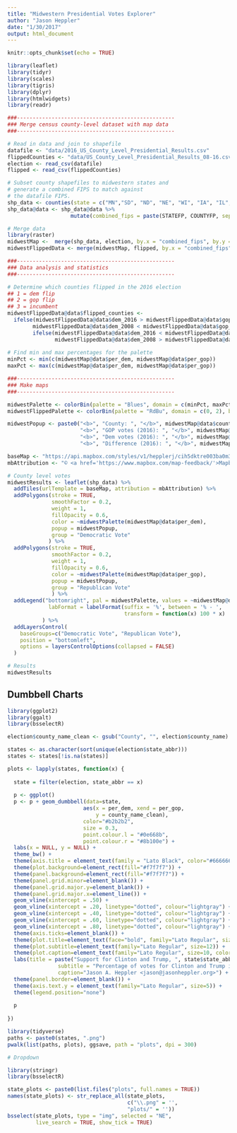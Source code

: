 ```yaml
---
title: "Midwestern Presidential Votes Explorer"
author: "Jason Heppler"
date: "1/30/2017"
output: html_document
---
```


```r
knitr::opts_chunk$set(echo = TRUE)
```

```r
library(leaflet)
library(tidyr)
library(scales)
library(tigris)
library(dplyr)
library(htmlwidgets)
library(readr)

###--------------------------------------------------
### Merge census county-level dataset with map data
###--------------------------------------------------

# Read in data and join to shapefile
datafile <- "data/2016_US_County_Level_Presidential_Results.csv"
flippedCounties <- "data/US_County_Level_Presidential_Results_08-16.csv"
election <- read_csv(datafile)
flipped <- read_csv(flippedCounties)

# Subset county shapefiles to midwestern states and 
# generate a combined FIPS to match against 
# the datafile FIPS.
shp_data <- counties(state = c("MN","SD", "ND", "NE", "WI", "IA", "IL", "OH", "MI", "IN", "MO", "KS"), cb = TRUE, resolution = "20m")
shp_data@data <- shp_data@data %>%
                    mutate(combined_fips = paste(STATEFP, COUNTYFP, sep=""))

# Merge data
library(raster)
midwestMap <-  merge(shp_data, election, by.x = "combined_fips", by.y = "combined_fips")
midwestFlippedData <- merge(midwestMap, flipped, by.x = "combined_fips", by.y = "fips_code")

###--------------------------------------------------
### Data analysis and statistics
###--------------------------------------------------

# Determine which counties flipped in the 2016 election
## 1 = dem flip
## 2 = gop flip
## 3 = incumbent
midwestFlippedData@data$flipped_counties <- 
  ifelse(midwestFlippedData@data$dem_2016 > midwestFlippedData@data$gop_2016 &
        midwestFlippedData@data$dem_2008 < midwestFlippedData@data$gop_2008, 1,
        ifelse(midwestFlippedData@data$dem_2016 < midwestFlippedData@data$gop_2016 &
               midwestFlippedData@data$dem_2008 > midwestFlippedData@data$gop_2008, 2, 0))
        
# Find min and max percentages for the palette
minPct <- min(c(midwestMap@data$per_dem, midwestMap@data$per_gop))
maxPct <- max(c(midwestMap@data$per_dem, midwestMap@data$per_gop))

###--------------------------------------------------
### Make maps
###--------------------------------------------------

midwestPalette <- colorBin(palette = "Blues", domain = c(minPct, maxPct), bins = c(0, .3, .4, .5, .6, .7, .8, .9, 1), pretty = FALSE)
midwestFlippedPalette <- colorBin(palette = "RdBu", domain = c(0, 2), bins = 3, pretty = FALSE)

midwestPopup <- paste0("<b>", "County: ", "</b>", midwestMap@data$county_name, "<br>",
                       "<b>", "GOP votes (2016): ", "</b>", midwestMap@data$votes_gop, "<br>",
                       "<b>", "Dem votes (2016): ", "</b>", midwestMap@data$votes_dem, "<br>",
                       "<b>", "Difference (2016): ", "</b>", midwestMap@data$diff, "<br>")

baseMap <- "https://api.mapbox.com/styles/v1/hepplerj/cih5dktre003ba0m3p7raqa7p/tiles/256/{z}/{x}/{y}@2x?access_token=pk.eyJ1IjoiaGVwcGxlcmoiLCJhIjoiMjNqTEVBNCJ9.pGqKqkUDlcFmKMPeoARwkg"
mbAttribution <- "© <a href='https://www.mapbox.com/map-feedback/'>Mapbox</a> © <a href='http://www.openstreetmap.org/copyright'>OpenStreetMap</a>"

# County level votes
midwestResults <- leaflet(shp_data) %>%
  addTiles(urlTemplate = baseMap, attribution = mbAttribution) %>%
  addPolygons(stroke = TRUE,
              smoothFactor = 0.2,
              weight = 1,
              fillOpacity = 0.6,
              color = ~midwestPalette(midwestMap@data$per_dem),
              popup = midwestPopup,
              group = "Democratic Vote"
             ) %>%
  addPolygons(stroke = TRUE,
              smoothFactor = 0.2,
              weight = 1,
              fillOpacity = 0.6,
              color = ~midwestPalette(midwestMap@data$per_gop),
              popup = midwestPopup,
              group = "Republican Vote"
              ) %>%
  addLegend("bottomright", pal = midwestPalette, values = ~midwestMap@data$per_dem, title = "Results",
             labFormat = labelFormat(suffix = '%', between = '% - ',
                                     transform = function(x) 100 * x)
           ) %>%
  addLayersControl(
    baseGroups=c("Democratic Vote", "Republican Vote"),
    position = "bottomleft",
    options = layersControlOptions(collapsed = FALSE)
  )

# Results
midwestResults
```

## Dumbbell Charts

```r
library(ggplot2)
library(ggalt)
library(bsselectR)

election$county_name_clean <- gsub("County", "", election$county_name)

states <- as.character(sort(unique(election$state_abbr)))
states <- states[!is.na(states)]

plots <- lapply(states, function(x) {
  
  state = filter(election, state_abbr == x)
  
  p <- ggplot()
  p <- p + geom_dumbbell(data=state,
                        aes(x = per_dem, xend = per_gop,
                            y = county_name_clean),
                        color="#b2b2b2",
                        size = 0.3,
                        point.colour.l = "#0e668b",
                        point.colour.r = "#8b100e") +
  labs(x = NULL, y = NULL) +
  theme_bw() +
  theme(axis.title = element_text(family = "Lato Black", color="#666666", face="bold", size=6)) +
  theme(plot.background=element_rect(fill="#f7f7f7")) +
  theme(panel.background=element_rect(fill="#f7f7f7")) +
  theme(panel.grid.minor=element_blank()) +
  theme(panel.grid.major.y=element_blank()) +
  theme(panel.grid.major.x=element_line()) +
  geom_vline(xintercept = .50) +
  geom_vline(xintercept = .20, linetype="dotted", colour="lightgray") +
  geom_vline(xintercept = .40, linetype="dotted", colour="lightgray") +
  geom_vline(xintercept = .60, linetype="dotted", colour="lightgray") +
  geom_vline(xintercept = .80, linetype="dotted", colour="lightgray") +
  theme(axis.ticks=element_blank()) +
  theme(plot.title=element_text(face="bold", family="Lato Regular", size=14)) +
  theme(plot.subtitle=element_text(family="Lato Regular", size=12)) +
  theme(plot.caption=element_text(family="Lato Regular", size=10, color="gray", margin=margin(t=10, r=80))) +
  labs(title = paste("Support for Clinton and Trump, ", state$state_abbr),
                subtitle = "Percentage of votes for Clinton and Trump in 2016",
                caption="Jason A. Heppler <jason@jasonheppler.org>") +
  theme(panel.border=element_blank()) +
  theme(axis.text.y = element_text(family="Lato Regular", size=5)) +
  theme(legend.position="none")
  
  p
  
})

library(tidyverse)
paths <- paste0(states, ".png")
pwalk(list(paths, plots), ggsave, path = "plots", dpi = 300)

# Dropdown

library(stringr)
library(bsselectR)

state_plots <- paste0(list.files("plots", full.names = TRUE))
names(state_plots) <- str_replace_all(state_plots,
                                      c("\\.png" = '',
                                      "plots/" = ''))
bsselect(state_plots, type = "img", selected = "NE",
         live_search = TRUE, show_tick = TRUE)
```
